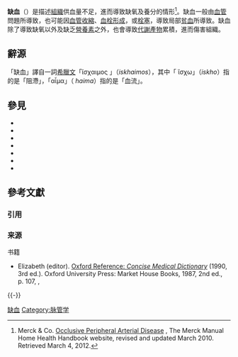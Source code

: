 {{medical}}
{{Infobox medical condition
| name            = 急性動脈缺血
| specialty       = {{tsl|en|Vascular surgery||Vascular surgery}}
| synonyms        = ischaemia, ischæmia
| pronounce       = {{IPAc-en|ɪ|ˈ|s|k|iː|m|i|ə}}<ref>''[[牛津英語詞典|OED]]'' 2nd edition, 1989.</ref><ref>[http://www.merriam-webster.com/dictionary/ischemia Entry "ischemia"] in ''[http://www.merriam-webster.com/ Merriam-Webster Online Dictionary] {{Wayback|url=http://www.merriam-webster.com/ |date=20170922151722 }}''.</ref>
}}

'''缺血'''（{{lang|en|ischemia}}）是描述[[组织_(生物学)|組織]]供血量不足，進而導致缺氧及養分的情形<ref>Merck & Co. [http://www.merckmanuals.com/home/heart_and_blood_vessel_disorders/peripheral_arterial_disease/occlusive_peripheral_arterial_disease.html#v722187 Occlusive Peripheral Arterial Disease] {{Wayback|url=http://www.merckmanuals.com/home/heart_and_blood_vessel_disorders/peripheral_arterial_disease/occlusive_peripheral_arterial_disease.html#v722187 |date=20150321194753 }}, The Merck Manual Home Health Handbook website, revised and updated March 2010. Retrieved March 4, 2012.</ref>。缺血一般由[[血管|血管]]問題所導致，也可能因[[血管收縮|血管收縮]]、[[血栓形成|血栓形成]]，或[[栓塞|栓塞]]，導致局部[[贫血|贫血]]所導致。缺血除了導致缺氧以外及缺乏[[營養素|營養素]]之外，也會導致[[代謝產物|代謝產物]]累積，進而傷害組織。

==辭源==
「缺血」譯自一詞[[希臘文|希臘文]]「ἴσχαιμος 」（''iskhaimos''），其中「 ἴσχω」（''iskhο''）指的是「阻滯」，「αἷμα」（ ''haima''）指的是「血流」。

==參見==
* {{tsl|en|Cerebral ischemia|腦缺血}}
* {{tsl|en|Infarction|梗塞}}
* {{tsl|en|Inhibitor protein||Inhibitor protein}}
* {{tsl|en|Ischemic cascade|缺血級聯反應}}
* {{tsl|en|Renal ischemia|腎缺血}}
* {{tsl|en|Reperfusion injury|再灌流傷害}}
* {{tsl|en|Trauma triad of death||Trauma triad of death}}

== 參考文獻 ==
=== 引用 ===
{{Reflist}}

=== 来源 ===
{{ReflistH}}
; 书籍
* Elizabeth (editor). [https://books.google.com/books?id=FDjBLDoxsJMC&pg=PA107 Oxford Reference: ''Concise Medical Dictionary''] {{Wayback|url=https://books.google.com/books?id=FDjBLDoxsJMC&pg=PA107 |date=20210427095323 }} (1990, 3rd ed.). Oxford University Press: Market House Books, 1987, 2nd ed., p. 107, {{ISBN|0-19-281991-7}}, {{ISBN|978-0-19-281991-8}}
{{ReflistF}}

{{-}}
{{Pathology}}
{{Hemodynamics}}

{{Authority control}}

[[Category:缺血|缺血]]
[[Category:脉管学|Category:脉管学]]